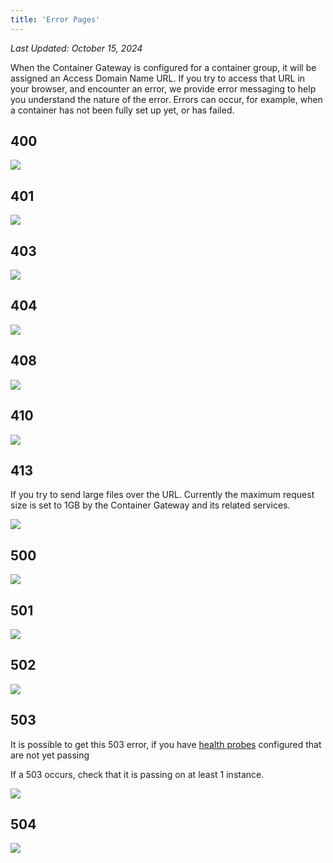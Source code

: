 ```yaml
---
title: 'Error Pages'
---
```


_Last Updated: October 15, 2024_

When the Container Gateway is configured for a container group, it will be assigned an Access Domain Name URL. If you
try to access that URL in your browser, and encounter an error, we provide error messaging to help you understand the
nature of the error. Errors can occur, for example, when a container has not been fully set up yet, or has failed.

## 400

<img src="/container-engine/images/container-gateway-error-400.png" />

## 401

<img src="/container-engine/images/container-gateway-error-401.png" />

## 403

<img src="/container-engine/images/container-gateway-error-403.png" />

## 404

<img src="/container-engine/images/container-gateway-error-404.png" />

## 408

<img src="/container-engine/images/container-gateway-error-408.png" />

## 410

<img src="/container-engine/images/container-gateway-error-410.png" />

## 413

If you try to send large files over the URL. Currently the maximum request size is set to 1GB by the Container Gateway
and its related services.

<img src="/container-engine/images/container-gateway-error-413.png" />

## 500

<img src="/container-engine/images/container-gateway-error-500.png" />

## 501

<img src="/container-engine/images/container-gateway-error-501.png" />

## 502

<img src="/container-engine/images/container-gateway-error-502.png" />

## 503

It is possible to get this 503 error, if you have
[health probes](/products/sce/container-groups/health-probes/health-probes) configured that are not yet passing

If a 503 occurs, check that it is passing on at least 1 instance.

<img src="/container-engine/images/container-gateway-error-503.png" />

## 504

<img src="/container-engine/images/container-gateway-error-504.png" />
